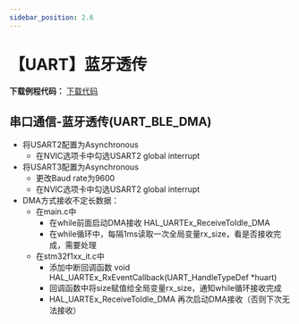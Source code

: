 ```yaml
---
sidebar_position: 2.6
---
```

# 【UART】蓝牙透传

**下载例程代码：** <a href="https://pan.baidu.com/s/1lUdZ-WAxT7cStxy_7jXGLA?pwd=1234" class="source_download_button">下载代码</a>

## 串口通信-蓝牙透传(UART_BLE_DMA)

- 将USART2配置为Asynchronous
  - 在NVIC选项卡中勾选USART2 global interrupt
- 将USART3配置为Asynchronous
  - 更改Baud rate为9600
  - 在NVIC选项卡中勾选USART2 global interrupt
- DMA方式接收不定长数据：
  - 在main.c中
    - 在while前面启动DMA接收 HAL_UARTEx_ReceiveToIdle_DMA
    - 在while循环中，每隔1ms读取一次全局变量rx_size，看是否接收完成，需要处理
  - 在stm32f1xx_it.c中
    - 添加中断回调函数 void HAL_UARTEx_RxEventCallback(UART_HandleTypeDef *huart)
    - 回调函数中将size赋值给全局变量rx_size，通知while循环接收完成
    - HAL_UARTEx_ReceiveToIdle_DMA 再次启动DMA接收（否则下次无法接收）

